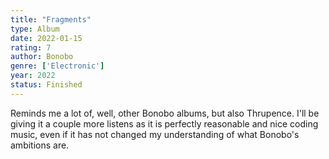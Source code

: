```yaml
---
title: "Fragments"
type: Album
date: 2022-01-15
rating: 7
author: Bonobo
genre: ['Electronic']
year: 2022
status: Finished
---
```


Reminds me a lot of, well, other Bonobo albums, but also Thrupence. I'll be giving it a couple more listens as it is perfectly reasonable and nice coding music, even if it has not changed my understanding of what Bonobo's ambitions are.
